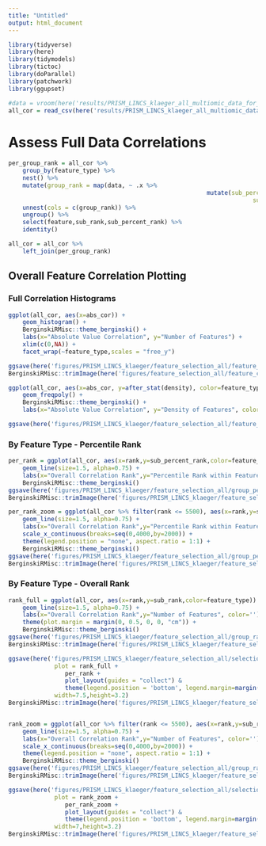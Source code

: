 ```yaml
---
title: "Untitled"
output: html_document
---
```


```r
library(tidyverse)
library(here)
library(tidymodels)
library(tictoc)
library(doParallel)
library(patchwork)
library(ggupset)
```


```r

#data = vroom(here('results/PRISM_LINCS_klaeger_all_multiomic_data_for_ml.csv'))
all_cor = read_csv(here('results/PRISM_LINCS_klaeger_all_multiomic_data_feature_correlations.csv'))

```


# Assess Full Data Correlations

```r

per_group_rank = all_cor %>%
	group_by(feature_type) %>%
	nest() %>%
	mutate(group_rank = map(data, ~ .x %>% 
														mutate(sub_percent_rank = percent_rank(abs_cor*-1),
																	 sub_rank = 1:n()))) %>%
	unnest(cols = c(group_rank)) %>%
	ungroup() %>%
	select(feature,sub_rank,sub_percent_rank) %>%
	identity()

all_cor = all_cor %>%
	left_join(per_group_rank)
```

## Overall Feature Correlation Plotting

### Full Correlation Histograms
```r
ggplot(all_cor, aes(x=abs_cor)) +
	geom_histogram() +
	BerginskiRMisc::theme_berginski() +
	labs(x="Absolute Value Correlation", y="Number of Features") +
	xlim(c(0,NA)) +
	facet_wrap(~feature_type,scales = "free_y")

ggsave(here('figures/PRISM_LINCS_klaeger/feature_selection_all/feature_cor_histograms.png'),width=6,height=3)
BerginskiRMisc::trimImage(here('figures/feature_selection_all/feature_cor_histograms.png'))

ggplot(all_cor, aes(x=abs_cor, y=after_stat(density), color=feature_type)) +
	geom_freqpoly() +
	BerginskiRMisc::theme_berginski() +
	labs(x="Absolute Value Correlation", y="Density of Features", color="")

ggsave(here('figures/PRISM_LINCS_klaeger/feature_selection_all/feature_cor_freqpoly.png'),width=6,height=3)
```

### By Feature Type - Percentile Rank
```r
per_rank = ggplot(all_cor, aes(x=rank,y=sub_percent_rank,color=feature_type)) +
	geom_line(size=1.5, alpha=0.75) +
	labs(x="Overall Correlation Rank",y="Percentile Rank within Feature", color='') +
	BerginskiRMisc::theme_berginski()
ggsave(here('figures/PRISM_LINCS_klaeger/feature_selection_all/group_perc_rank.png'),width=6*0.75,height=5*0.75)
BerginskiRMisc::trimImage(here('figures/PRISM_LINCS_klaeger/feature_selection_all/group_perc_rank.png'))

per_rank_zoom = ggplot(all_cor %>% filter(rank <= 5500), aes(x=rank,y=sub_percent_rank,color=feature_type)) +
	geom_line(size=1.5, alpha=0.75) +
	labs(x="Overall Correlation Rank",y="Percentile Rank within Feature", color='') +
	scale_x_continuous(breaks=seq(0,4000,by=2000)) +
	theme(legend.position = "none", aspect.ratio = 1:1) +
	BerginskiRMisc::theme_berginski()
ggsave(here('figures/PRISM_LINCS_klaeger/feature_selection_all/group_perc_rank_zoom.png'),width=6*0.75,height=5*0.75)
BerginskiRMisc::trimImage(here('figures/PRISM_LINCS_klaeger/feature_selection_all/group_perc_rank_zoom.png'))
```

### By Feature Type - Overall Rank
```r
rank_full = ggplot(all_cor, aes(x=rank,y=sub_rank,color=feature_type)) +
	geom_line(size=1.5, alpha=0.75) +
	labs(x="Overall Correlation Rank",y="Number of Features", color='') +
	theme(plot.margin = margin(0, 0.5, 0, 0, "cm")) +
	BerginskiRMisc::theme_berginski()
ggsave(here('figures/PRISM_LINCS_klaeger/feature_selection_all/group_rank_count.png'),width=6*0.75,height=5*0.75)
BerginskiRMisc::trimImage(here('figures/PRISM_LINCS_klaeger/feature_selection_all/group_rank_count.png'))

ggsave(here('figures/PRISM_LINCS_klaeger/feature_selection_all/selection_order_full.png'), 
			 plot = rank_full + 
			 	per_rank +
			 	plot_layout(guides = "collect") &
			 	theme(legend.position = 'bottom', legend.margin=margin(0,0,0,0), legend.box.margin=margin(-10,-10,-10,-10)),
			 width=7.5,height=3.2)
BerginskiRMisc::trimImage(here('figures/PRISM_LINCS_klaeger/feature_selection_all/selection_order_full.png'))


rank_zoom = ggplot(all_cor %>% filter(rank <= 5500), aes(x=rank,y=sub_rank,color=feature_type)) +
	geom_line(size=1.5, alpha=0.75) +
	labs(x="Overall Correlation Rank",y="Number of Features", color='') +
	scale_x_continuous(breaks=seq(0,4000,by=2000)) +
	theme(legend.position = "none", aspect.ratio = 1:1) +
	BerginskiRMisc::theme_berginski()
ggsave(here('figures/PRISM_LINCS_klaeger/feature_selection_all/group_rank_count_zoom.png'),width=6*0.75,height=5*0.75)
BerginskiRMisc::trimImage(here('figures/PRISM_LINCS_klaeger/feature_selection_all/group_rank_count_zoom.png'))

ggsave(here('figures/PRISM_LINCS_klaeger/feature_selection_all/selection_order.png'), 
			 plot = rank_zoom + 
			 	per_rank_zoom + 
			 	plot_layout(guides = "collect") & 
			 	theme(legend.position = 'bottom', legend.margin=margin(0,0,0,0), legend.box.margin=margin(-10,-10,-10,-10)),
			 width=7,height=3.2)
BerginskiRMisc::trimImage(here('figures/PRISM_LINCS_klaeger/feature_selection_all/selection_order.png'))
```

